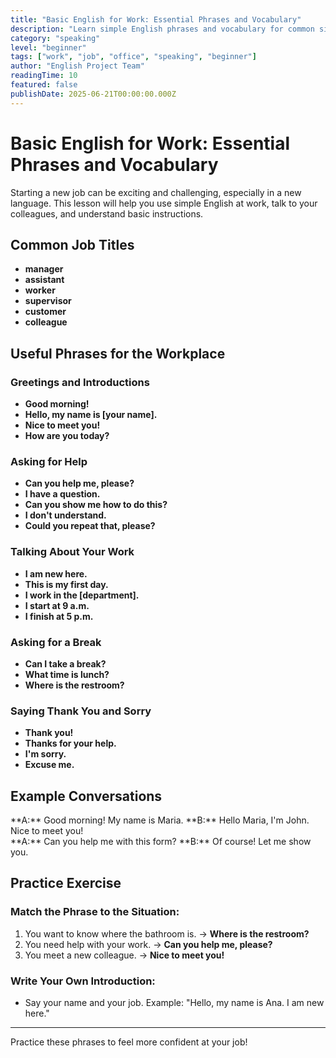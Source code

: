 ```yaml
---
title: "Basic English for Work: Essential Phrases and Vocabulary"
description: "Learn simple English phrases and vocabulary for common situations at work. Perfect for beginners starting a new job!"
category: "speaking"
level: "beginner"
tags: ["work", "job", "office", "speaking", "beginner"]
author: "English Project Team"
readingTime: 10
featured: false
publishDate: 2025-06-21T00:00:00.000Z
---
```


# Basic English for Work: Essential Phrases and Vocabulary

Starting a new job can be exciting and challenging, especially in a new language. This lesson will help you use simple English at work, talk to your colleagues, and understand basic instructions.

## Common Job Titles

- **manager**
- **assistant**
- **worker**
- **supervisor**
- **customer**
- **colleague**

## Useful Phrases for the Workplace

### Greetings and Introductions

- **Good morning!**
- **Hello, my name is [your name].**
- **Nice to meet you!**
- **How are you today?**

### Asking for Help

- **Can you help me, please?**
- **I have a question.**
- **Can you show me how to do this?**
- **I don't understand.**
- **Could you repeat that, please?**

### Talking About Your Work

- **I am new here.**
- **This is my first day.**
- **I work in the [department].**
- **I start at 9 a.m.**
- **I finish at 5 p.m.**

### Asking for a Break

- **Can I take a break?**
- **What time is lunch?**
- **Where is the restroom?**

### Saying Thank You and Sorry

- **Thank you!**
- **Thanks for your help.**
- **I'm sorry.**
- **Excuse me.**

## Example Conversations

<div class="example-box">
  **A:** Good morning! My name is Maria. **B:** Hello Maria, I'm John. Nice to
  meet you!
</div>

<div class="example-box">
  **A:** Can you help me with this form? **B:** Of course! Let me show you.
</div>

## Practice Exercise

### Match the Phrase to the Situation:

1. You want to know where the bathroom is. → **Where is the restroom?**
2. You need help with your work. → **Can you help me, please?**
3. You meet a new colleague. → **Nice to meet you!**

### Write Your Own Introduction:

- Say your name and your job. Example: "Hello, my name is Ana. I am new here."

---

Practice these phrases to feel more confident at your job!
